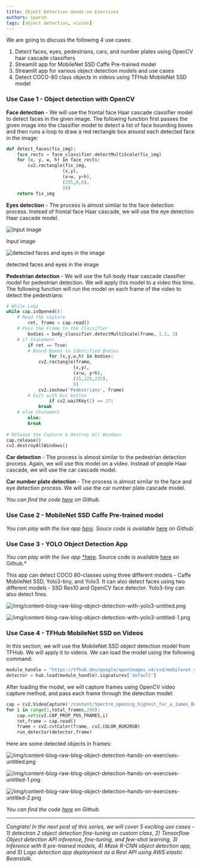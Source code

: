 ```yaml
---
title: Object Detection Hands-on Exercises
authors: sparsh
tags: [object detection, vision]
---
```


We are going to discuss the following 4 use cases:

1. Detect faces, eyes, pedestrians, cars, and number plates using OpenCV haar cascade classifiers
2. Streamlit app for MobileNet SSD Caffe Pre-trained model
3. Streamlit app for various object detection models and use cases
4. Detect COCO-80 class objects in videos using TFHub MobileNet SSD model

### Use Case 1 -  **Object detection with OpenCV**

**Face detection** - We will use the frontal face Haar cascade classifier model to detect faces in the given image. The following function first passes the given image into the classifier model to detect a list of face bounding boxes and then runs a loop to draw a red rectangle box around each detected face in the image:

```python
def detect_faces(fix_img):
    face_rects = face_classifier.detectMultiScale(fix_img)
    for (x, y, w, h) in face_rects:
        cv2.rectangle(fix_img,
                     (x,y),
                     (x+w, y+h),
                     (255,0,0),
                     10)
    return fix_img
```

**Eyes detection** - The process is almost similar to the face detection process. Instead of frontal face Haar cascade, we will use the eye detection Haar cascade model.

![Input image](/img/content-blog-raw-blog-object-detection-with-opencv-untitled.png)

Input image

![detected faces and eyes in the image](/img/content-blog-raw-blog-object-detection-with-opencv-untitled-1.png)

detected faces and eyes in the image

**Pedestrian detection** - We will use the full-body Haar cascade classifier model for pedestrian detection. We will apply this model to a video this time. The following function will run the model on each frame of the video to detect the pedestrians:

```python
# While Loop
while cap.isOpened():
    # Read the capture
		ret, frame = cap.read()
    # Pass the Frame to the Classifier
		bodies = body_classifier.detectMultiScale(frame, 1.2, 3)
    # if Statement
		if ret == True:
        # Bound Boxes to Identified Bodies
				for (x,y,w,h) in bodies:
            cv2.rectangle(frame,
                         (x,y),
                         (x+w, y+h),
                         (25,125,225),
                         5)
            cv2.imshow('Pedestrians', frame) 
        # Exit with Esc button
				if cv2.waitKey(1) == 27:
            break  
    # else Statement
		else:
        break
    
# Release the Capture & Destroy All Windows
cap.release()
cv2.destroyAllWindows()
```

**Car detection** - The process is almost similar to the pedestrian detection process. Again, we will use this model on a video. Instead of people Haar cascade, we will use the car cascade model.

**Car number plate detection** - The process is almost similar to the face and eye detection process. We will use the car number plate cascade model.

*You can find the code [here](https://github.com/sparsh-ai/0D7ACA15) on Github.*

### Use Case 2 - MobileNet SSD Caffe Pre-trained model

*You can play with the live app [here](https://share.streamlit.io/sparsh-ai/streamlit-5a407279/app.py). Souce code is available* [here](https://github.com/sparsh-ai/streamlit-489fbbb7) *on Github.*

### Use Case 3 - YOLO Object Detection App

*You can play with the live app* [*here](https://share.streamlit.io/sparsh-ai/streamlit-489fbbb7/app.py). Source code is available [here](https://github.com/sparsh-ai/streamlit-5a407279/tree/master) on Github.*

This app can detect COCO 80-classes using three different models - Caffe MobileNet SSD, Yolo3-tiny, and Yolo3. It can also detect faces using two different models - SSD Res10 and OpenCV face detector.  Yolo3-tiny can also detect fires.

![/img/content-blog-raw-blog-object-detection-with-yolo3-untitled.png](/img/content-blog-raw-blog-object-detection-with-yolo3-untitled.png)

![/img/content-blog-raw-blog-object-detection-with-yolo3-untitled-1.png](/img/content-blog-raw-blog-object-detection-with-yolo3-untitled-1.png)

### Use Case 4 - TFHub MobileNet SSD on Videos

In this section, we will use the MobileNet SSD object detection model from TFHub. We will apply it to videos. We can load the model using the following command:

```python
module_handle = "https://tfhub.dev/google/openimages_v4/ssd/mobilenet_v2/1"
detector = hub.load(module_handle).signatures['default']
```

After loading the model, we will capture frames using OpenCV video capture method, and pass each frame through the detection model:

```python
cap = cv2.VideoCapture('/content/Spectre_opening_highest_for_a_James_Bond_film_in_India.mp4')
for i in range(1,total_frames,200):
    cap.set(cv2.CAP_PROP_POS_FRAMES,i)
    ret,frame = cap.read()
    frame = cv2.cvtColor(frame, cv2.COLOR_BGR2RGB)
    run_detector(detector,frame)
```

Here are some detected objects in frames: 

![/img/content-blog-raw-blog-object-detection-hands-on-exercises-untitled.png](/img/content-blog-raw-blog-object-detection-hands-on-exercises-untitled.png)

![/img/content-blog-raw-blog-object-detection-hands-on-exercises-untitled-1.png](/img/content-blog-raw-blog-object-detection-hands-on-exercises-untitled-1.png)

![/img/content-blog-raw-blog-object-detection-hands-on-exercises-untitled-2.png](/img/content-blog-raw-blog-object-detection-hands-on-exercises-untitled-2.png)

*You can find the code [here](https://gist.github.com/sparsh-ai/32ff6fe8c073f6be5d893029e4dc2960) on Github.*

---

*Congrats! In the next post of this series, we will cover 5 exciting use cases - 1) detectron 2 object detection fine-tuning on custom class, 2) Tensorflow Object detection API inference, fine-tuning, and few-shot learning, 3) Inference with 6 pre-trained models, 4) Mask R-CNN object detection app, and 5) Logo detection app deployment as a Rest API using AWS elastic Beanstalk.*